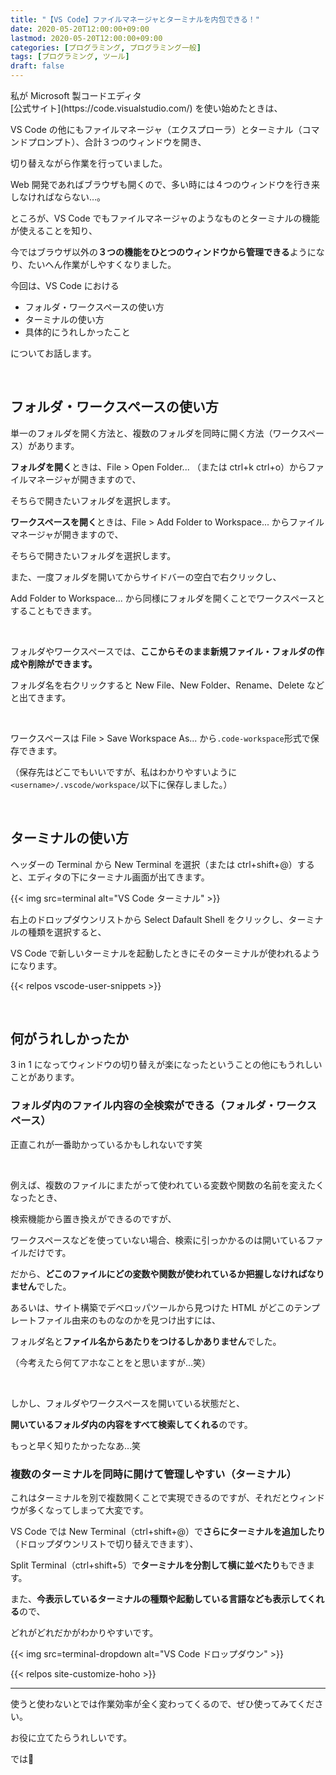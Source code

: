 ```yaml
---
title: "【VS Code】ファイルマネージャとターミナルを内包できる！"
date: 2020-05-20T12:00:00+09:00
lastmod: 2020-05-20T12:00:00+09:00
categories: [プログラミング, プログラミング一般]
tags: [プログラミング, ツール]
draft: false
---
```


<p>
私が
<tltp label="VS Code（Visual Studio Code）">Microsoft 製コードエディタ<br/>[公式サイト](https://code.visualstudio.com/)</tltp>
を使い始めたときは、
</p>

VS Code の他にもファイルマネージャ（エクスプローラ）とターミナル（コマンドプロンプト）、合計３つのウィンドウを開き、

切り替えながら作業を行っていました。

<!--more-->

Web 開発であればブラウザも開くので、多い時には４つのウィンドウを行き来しなければならない…。

ところが、VS Code でもファイルマネージャのようなものとターミナルの機能が使えることを知り、

今ではブラウザ以外の**３つの機能をひとつのウィンドウから管理できる**ようになり、たいへん作業がしやすくなりました。

今回は、VS Code における

- フォルダ・ワークスペースの使い方
- ターミナルの使い方
- 具体的にうれしかったこと

についてお話します。

<br/>

## フォルダ・ワークスペースの使い方

単一のフォルダを開く方法と、複数のフォルダを同時に開く方法（ワークスペース）があります。

**フォルダを開く**ときは、File > Open Folder... （または ctrl+k ctrl+o）からファイルマネージャが開きますので、

そちらで開きたいフォルダを選択します。

**ワークスペースを開く**ときは、File > Add Folder to Workspace... からファイルマネージャが開きますので、

そちらで開きたいフォルダを選択します。

また、一度フォルダを開いてからサイドバーの空白で右クリックし、

Add Folder to Workspace... から同様にフォルダを開くことでワークスペースとすることもできます。

<br/>

フォルダやワークスペースでは、**ここからそのまま新規ファイル・フォルダの作成や削除ができます。**

フォルダ名を右クリックすると New File、New Folder、Rename、Delete などと出てきます。

<br/>

ワークスペースは File > Save Workspace As... から`.code-workspace`形式で保存できます。

（保存先はどこでもいいですが、私はわかりやすいように`<username>/.vscode/workspace/`以下に保存しました。）

<br/>

## ターミナルの使い方

ヘッダーの Terminal から New Terminal を選択（または ctrl+shift+@）すると、エディタの下にターミナル画面が出てきます。

{{< img src=terminal alt="VS Code ターミナル" >}}

右上のドロップダウンリストから Select Dafault Shell をクリックし、ターミナルの種類を選択すると、

VS Code で新しいターミナルを起動したときにそのターミナルが使われるようになります。

{{< relpos vscode-user-snippets >}}

<br/>

## 何がうれしかったか

3 in 1 になってウィンドウの切り替えが楽になったということの他にもうれしいことがあります。

### フォルダ内のファイル内容の全検索ができる（フォルダ・ワークスペース）

正直これが一番助かっているかもしれないです笑

<br/>

例えば、複数のファイルにまたがって使われている変数や関数の名前を変えたくなったとき、

検索機能から置き換えができるのですが、

ワークスペースなどを使っていない場合、検索に引っかかるのは開いているファイルだけです。

だから、**どこのファイルにどの変数や関数が使われているか把握しなければなりません**でした。

あるいは、サイト構築でデベロッパツールから見つけた HTML がどこのテンプレートファイル由来のものなのかを見つけ出すには、

フォルダ名と**ファイル名からあたりをつけるしかありません**でした。

（今考えたら何てアホなことをと思いますが…笑）

<br/>

しかし、フォルダやワークスペースを開いている状態だと、

**開いているフォルダ内の内容をすべて検索してくれる**のです。

もっと早く知りたかったなあ…笑

### 複数のターミナルを同時に開けて管理しやすい（ターミナル）

これはターミナルを別で複数開くことで実現できるのですが、それだとウィンドウが多くなってしまって大変です。

VS Code では New Terminal（ctrl+shift+@）で**さらにターミナルを追加したり**（ドロップダウンリストで切り替えできます）、

Split Terminal（ctrl+shift+5）で**ターミナルを分割して横に並べたり**もできます。

また、**今表示しているターミナルの種類や起動している言語なども表示してくれる**ので、

どれがどれだかがわかりやすいです。

{{< img src=terminal-dropdown alt="VS Code ドロップダウン" >}}

{{< relpos site-customize-hoho >}}

---

使うと使わないとでは作業効率が全く変わってくるので、ぜひ使ってみてください。

お役に立てたらうれしいです。

では👋
